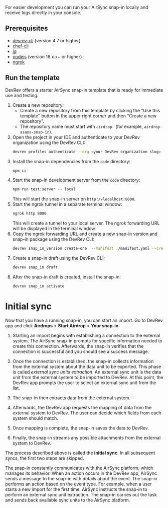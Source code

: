 For easier development you can run your AirSync snap-in locally and receive logs directly in your console.

## Prerequisites

- [devrev-cli](https://developer.devrev.ai/snapin-development/references/cli-install) (version 4.7 or higher)
- [chef-cli](https://github.com/devrev/adaas-chef-cli)
- [jq](https://stedolan.github.io/jq)
- [nodejs](https://nodejs.org/en/download/package-manager) (version 18.x.x+ or higher)
- [ngrok](https://ngrok.com)

## Run the template

DevRev offers a starter AirSync snap-in template that is ready for immediate use and testing. 

1. Create a new repository:
   - Create a new repository from this template by clicking the "Use this template" button in the upper right corner and then "Create a new repository".
   - The repository name must start with `airdrop-` (for example, `airdrop-asana-snap-in`).
2. Open the project in your IDE and authenticate to your DevRev organization using the DevRev CLI:
   ```bash
   devrev profiles authenticate --org <your DevRev organization slug>
   ```
3. Install the snap-in dependencies from the `code` directory:
   ```bash
   npm ci
   ```
4. Start the snap-in development server from the `code` directory:
   ```bash
   npm run test:server -- local
   ```
   This will start the snap-in server on `http://localhost:8000`.
5. Start the ngrok tunnel in a separate terminal window:
   ```bash
   ngrok http 8000
   ```
   This will create a tunnel to your local server.
   The ngrok forwarding URL will be displayed in the terminal window.
6. Copy the ngrok forwarding URL and create a new snap-in version and snap-in package using the DevRev CLI:
   ```bash
   devrev snap_in_version create-one  --manifest ./manifest.yaml --create-package --testing-url <ngrok forwarding URL>
   ```
7. Create a snap-in draft using the DevRev CLI:
   ```bash
   devrev snap_in draft
   ```
8. After the snap-in draft is created, install the snap-in:
   ```bash
   devrev snap_in activate
   ```

# Initial sync 

Now that you have a running snap-in, you can start an import.
Go to DevRev app and click **Airdrops** > **Start Airdrop** > **Your snap-in**.

1. Starting an import begins with establishing a connection to the external system. The AirSync snap-in prompts for specific information needed to create this connection. Afterwards, the snap-in verifies that the connection is successful and you should see a success message.

2. Once the connection is established, the snap-in collects information from the external system about the data unit to be exported. This phase is called _external sync units extraction_. An external sync unit is the data unit from the external system to be imported to DevRev. At this point, the DevRev app prompts the user to select an external sync unit from the list.

3. The snap-in then extracts data from the external system.

4. Afterwards, the DevRev app requests the mapping of data from the external system to DevRev. The user can decide which fields from each system should match.

5. Once mapping is complete, the snap-in saves the data to DevRev.

6. Finally, the snap-in streams any possible attachments from the external system to DevRev.

The process described above is called the **initial sync**. In all subsequent syncs, the first two steps are skipped.

The snap-in constantly communicates with the AirSync platform, which manages its behavior. When an action occurs in the DevRev app, AirSync sends a message to the snap-in with details about the event. The snap-in performs an action based on the event type. For example, when a user starts a new import for the first time, AirSync instructs the snap-in to perform an external sync unit extraction. The snap-in carries out the task and sends back available sync units to the AirSync platform.
